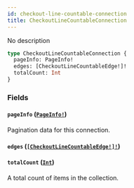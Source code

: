 ```yaml
---
id: checkout-line-countable-connection
title: CheckoutLineCountableConnection
---
```


No description

```graphql
type CheckoutLineCountableConnection {
  pageInfo: PageInfo!
  edges: [CheckoutLineCountableEdge!]!
  totalCount: Int
}
```

### Fields

#### `pageInfo` ([`PageInfo!`](/docs/developer/api-reference/objects/page-info))

Pagination data for this connection.

#### `edges` ([`[CheckoutLineCountableEdge!]!`](/docs/developer/api-reference/objects/checkout-line-countable-edge))

#### `totalCount` ([`Int`](/docs/developer/api-reference/scalars/int))

A total count of items in the collection.
